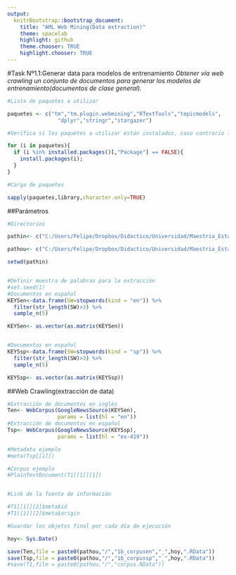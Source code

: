 ```yaml
---
output:
  knitrBootstrap::bootstrap_document:
    title: "AML Web Mining(Data extraction)"
    theme: spacelab
    highlight: github
    theme.chooser: TRUE
    highlight.chooser: TRUE
---
```

#Task Nº1.1:Generar data para modelos de entrenamiento
*Obtener vía web crawling un conjunto de documentos para generar los modelos de entrenamiento(documentos de clase general).*

```r

#Lista de paquetes a utilizar

paquetes <- c("tm","tm.plugin.webmining","RTextTools","topicmodels",
                "dplyr","stringr","stargazer")

#Verifica si los paquetes a utilizar están instalados, caso contrario los instala

for (i in paquetes){
  if (i %in% installed.packages()[,"Package"] == FALSE){
    install.packages(i);
  }
}

#Carga de paquetes

sapply(paquetes,library,character.only=TRUE)

```

##Parámetros
```r

#Directorios

pathin<- c("C:/Users/Felipe/Dropbox/Didactico/Universidad/Maestria_Estadistica/Practica_Profesional/AML_web_mining/Datos")

pathou<- c("C:/Users/Felipe/Dropbox/Didactico/Universidad/Maestria_Estadistica/Practica_Profesional/AML_web_mining/Objetos/corpus_general")

setwd(pathin)


#Definir muestra de palabras para la extracción
#set.seed(1)
#Documentos en español
KEYSen<-data.frame(SW=stopwords(kind = "en")) %>%
  filter(str_length(SW)>3) %>%
  sample_n(5)

KEYSen<- as.vector(as.matrix(KEYSen))


#Documentos en español
KEYSsp<-data.frame(SW=stopwords(kind = "sp")) %>%
  filter(str_length(SW)>3) %>%
  sample_n(5)

KEYSsp<- as.vector(as.matrix(KEYSsp))

```

##Web Crawling(extracción de data)
```r


#Extracción de documentos en inglés
Ten<- WebCorpus(GoogleNewsSource(KEYSen),
                params = list(hl = "en"))
#Extracción de documentos en español
Tsp<- WebCorpus(GoogleNewsSource(KEYSsp),
                params = list(hl = "es-419"))

#Metadata ejemplo
#meta(Tsp[[1]])

#Corpus ejemplo
#PlainTextDocument(T1[[1]][1])


#Link de la fuente de información

#T1[[1]][2]$meta$id
#T1[[1]][2]$meta$origin

#Guardar los objetos final por cada día de ejecución

hoy<- Sys.Date()

save(Ten,file = paste0(pathou,"/","1b_corpusen","_",hoy,".RData"))
save(Tsp,file = paste0(pathou,"/","1b_corpussp","_",hoy,".RData"))
#save(T1,file = paste0(pathou,"/","corpus.RData"))

```
